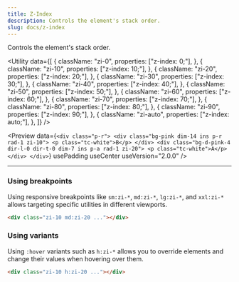 ```yaml
---
title: Z-Index
description: Controls the element's stack order.
slug: docs/z-index
---
```


Controls the element's stack order.

<Utility
  data={[
    {
      className: "zi-0",
      properties: ["z-index: 0;"],
    },
    {
      className: "zi-10",
      properties: ["z-index: 10;"],
    },
    {
      className: "zi-20",
      properties: ["z-index: 20;"],
    },
    {
      className: "zi-30",
      properties: ["z-index: 30;"],
    },
    {
      className: "zi-40",
      properties: ["z-index: 40;"],
    },
    {
      className: "zi-50",
      properties: ["z-index: 50;"],
    },
    {
      className: "zi-60",
      properties: ["z-index: 60;"],
    },
    {
      className: "zi-70",
      properties: ["z-index: 70;"],
    },
    {
      className: "zi-80",
      properties: ["z-index: 80;"],
    },
    {
      className: "zi-90",
      properties: ["z-index: 90;"],
    },
    {
      className: "zi-auto",
      properties: ["z-index: auto;"],
    },
  ]}
/>

<Preview
  data={`<div class="p-r">
      <div class="bg-pink dim-14 ins p-r rad-1 zi-10">
        <p class="tc-white">B</p>
      </div>
      <div class="bg-d-pink-4 dir-l-0 dir-t-0 dim-7 ins p-a rad-1 zi-20">
        <p class="tc-white">A</p>
      </div>
    </div>`}
  usePadding
  useCenter
  useVersion="2.0.0"
/>

---

### Using breakpoints

Using responsive breakpoints like `sm:zi-*`, `md:zi-*`, `lg:zi-*`, and `xxl:zi-*` allows targeting specific utilities in different viewports.

```html "md:zi-20"
<div class="zi-10 md:zi-20 ..."></div>
```

### Using variants

Using `:hover` variants such as `h:zi-*` allows you to override elements and change their values when hovering over them.

```html "h:zi-20"
<div class="zi-10 h:zi-20 ..."></div>
```
